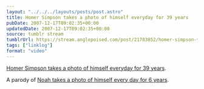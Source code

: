 ```yaml
---
layout: "../../../layouts/posts/post.astro"
title: Homer Simpson takes a photo of himself everyday for 39 years
pubDate: 2007-12-17T09:02:35+00:00
updatedDate: 2007-12-17T09:02:35+00:00
source: tumblr stream
tumblrUrl: https://stream.anglepoised.com/post/21783052/homer-simpson-takes-a-photo-of-himself-everyday
tags: ["linklog"]
format: "video"
---
```


[Homer Simpson takes a photo of himself everyday for 39 years][1].

A parody of [Noah takes a photo of himself every day for 6 years][2].

[1]: https://www.youtube.com/watch?v=jJajXv1n_VI
[2]: https://www.youtube.com/watch?v=6B26asyGKDo
